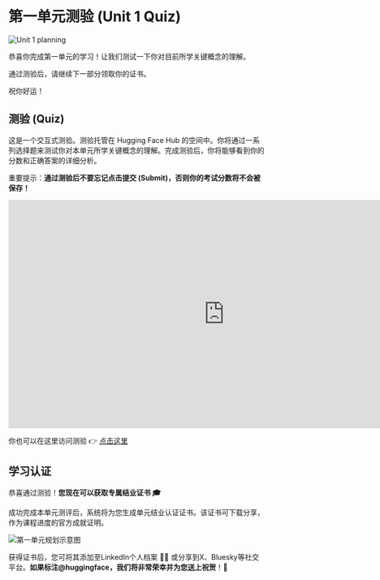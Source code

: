 # 第一单元测验 (Unit 1 Quiz)

<img src="https://huggingface.co/datasets/agents-course/course-images/resolve/main/en/unit1/whiteboard-unit1sub4DONE.jpg" alt="Unit 1 planning"/>

恭喜你完成第一单元的学习！让我们测试一下你对目前所学关键概念的理解。

通过测验后，请继续下一部分领取你的证书。

祝你好运！

## 测验 (Quiz)

这是一个交互式测验。测验托管在 Hugging Face Hub 的空间中。你将通过一系列选择题来测试你对本单元所学关键概念的理解。完成测验后，你将能够看到你的分数和正确答案的详细分析。

重要提示：**通过测验后不要忘记点击提交 (Submit)，否则你的考试分数将不会被保存！**

<iframe
    src="https://agents-course-unit-1-quiz.hf.space"
    frameborder="0"
    width="850"
    height="450"
></iframe>

你也可以在这里访问测验 👉 [点击这里](https://huggingface.co/spaces/agents-course/unit_1_quiz)

## 学习认证

恭喜通过测验！**您现在可以获取专属结业证书 🎓**

成功完成本单元测评后，系统将为您生成单元结业认证证书。该证书可下载分享，作为课程进度的官方成就证明。

<img src="https://huggingface.co/datasets/agents-course/course-images/resolve/main/en/unit1/whiteboard-unit1sub5DONE.jpg" alt="第一单元规划示意图"/>

获得证书后，您可将其添加至LinkedIn个人档案 🧑‍💼 或分享到X、Bluesky等社交平台。**如果标注@huggingface，我们将非常荣幸并为您送上祝贺**！🤗
